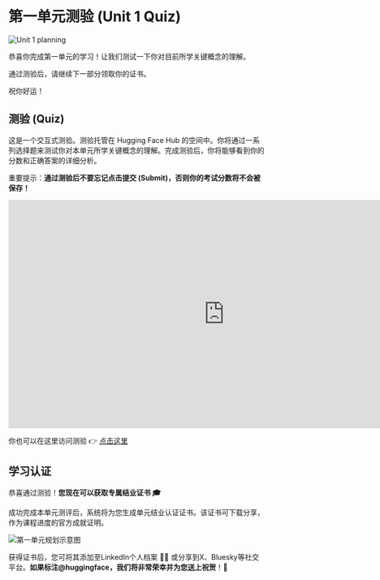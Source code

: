 # 第一单元测验 (Unit 1 Quiz)

<img src="https://huggingface.co/datasets/agents-course/course-images/resolve/main/en/unit1/whiteboard-unit1sub4DONE.jpg" alt="Unit 1 planning"/>

恭喜你完成第一单元的学习！让我们测试一下你对目前所学关键概念的理解。

通过测验后，请继续下一部分领取你的证书。

祝你好运！

## 测验 (Quiz)

这是一个交互式测验。测验托管在 Hugging Face Hub 的空间中。你将通过一系列选择题来测试你对本单元所学关键概念的理解。完成测验后，你将能够看到你的分数和正确答案的详细分析。

重要提示：**通过测验后不要忘记点击提交 (Submit)，否则你的考试分数将不会被保存！**

<iframe
    src="https://agents-course-unit-1-quiz.hf.space"
    frameborder="0"
    width="850"
    height="450"
></iframe>

你也可以在这里访问测验 👉 [点击这里](https://huggingface.co/spaces/agents-course/unit_1_quiz)

## 学习认证

恭喜通过测验！**您现在可以获取专属结业证书 🎓**

成功完成本单元测评后，系统将为您生成单元结业认证证书。该证书可下载分享，作为课程进度的官方成就证明。

<img src="https://huggingface.co/datasets/agents-course/course-images/resolve/main/en/unit1/whiteboard-unit1sub5DONE.jpg" alt="第一单元规划示意图"/>

获得证书后，您可将其添加至LinkedIn个人档案 🧑‍💼 或分享到X、Bluesky等社交平台。**如果标注@huggingface，我们将非常荣幸并为您送上祝贺**！🤗
